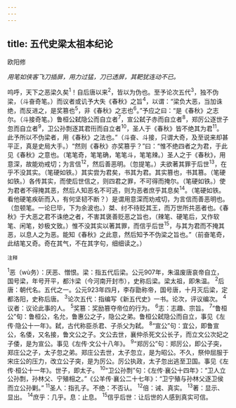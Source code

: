 ```yaml
---
---
---
```

title: 五代史梁太祖本纪论
---



欧阳修

*用笔如侠客飞刀插屏，用力过猛，刀已透屏，其靶犹连动不已。*

呜呼，天下之恶梁久矣<sup>1</sup>！自后唐以来<sup>2</sup>，皆以为伪也。至予论次五代<sup>3</sup>，独不伪梁，（斗奋奇笔。）而议者或讥予大失《春秋》之旨<sup>4</sup>，以谓：“梁负大恶，当加诛绝，而反进之，是奖篡也<sup>5</sup>，非《春秋》之志也<sup>6</sup>。”予应之曰：“是《春秋》之志尔。（斗接奇笔。）鲁桓公弑隐公而自立者<sup>7</sup>，宣公弑子赤而自立者<sup>8</sup>，郑厉公逐世子忽而自立者<sup>9</sup>，卫公孙剽逐其君衎而自立者<sup>10</sup>，圣人于《春秋》皆不绝其为君<sup>11</sup>。此予所以不伪梁者，用《春秋》之法也。”（斗奋、斗接，只谓大奇，及至说来却甚平正，真是史局大手。）“然则《春秋》亦奖篡乎？”曰：“惟不绝四者之为君，于此见《春秋》之意也。（笔笔奇，笔笔确，笔笔斗，笔笔辣。）圣人之于《春秋》，用意深，故能劝戒切；为言信<sup>12</sup>，然后善恶明。（忽提笔。）夫欲著其罪于后世<sup>13</sup>，在乎不没其实。（笔硬如铁。）其实尝为君矣，书其为君。其实篡也，书其篡。（笔硬如铁。）各传其实，而使后世信之，则四君之罪，不可得而掩尔。（笔硬如铁。）使为君者不得掩其恶，然后人知恶名不可逃，则为恶者庶乎其息矣<sup>14</sup>。（笔硬如铁。看他硬笔疾斫而入，有何坚韧不断？）是谓用意深而劝戒切，为言信而善恶明也。（忽顿笔。一论巳毕，下为余波也。）桀、纣不待贬其王，而万世所共恶者也。《春秋》于大恶之君不诛绝之者，不害其褒善贬恶之旨也，（辣笔、硬笔后，又作软笔、闲笔，妙极文致。）惟不没其实以著其罪，而信乎后世<sup>15</sup>，与其为君而不掩其恶，以息人之为恶。能知《春秋》之此意，然后知予不伪梁之旨也。”（前奋笔奇，此结笔又奇。奇在其气，不在其字句，细细读之。）

<sup>注释</sup>

<sup>1</sup>恶（wù务）：厌恶、憎恨。梁：指五代后梁。公元907年，朱温废唐哀帝自立，国号梁，年号开平，都汴梁（今河南开封市），史称后梁。梁太祖，即朱温。
<sup>2</sup>后唐：朝代名。五代之一。公元923年四月，李存勖称帝，国号唐，十月灭后梁，定都洛阳，史称后唐。
<sup>3</sup>论次五代：指编写《新五代史》一书。论次，评议编次。
<sup>4</sup>议者：议论此事的人。
<sup>5</sup>奖篡：奖励篡夺帝位的行为。
<sup>6</sup>志：志趣、宗旨。
<sup>7</sup>“鲁桓公”旬：鲁桓公，名允，鲁惠公之子，隐公之弟。鲁桓公弑隐公而自立，事见《左传·隐公十一年》。弑，古代称臣杀君、子杀父为弑。
<sup>8</sup>“宣公”句：宜公，即鲁宣公，名倭，又名接，鲁文公之子。文公去世，襄仲杀死文公长子，而立文公次妃之子倭，是为宣公。事见《左传·文公十八年》。
<sup>9</sup>“郑厉公”句：郑厉公，即公子突，郑庄公之子，太子忽之弟。郑庄公去世，太子忽立，是为昭公。不久，祭仲屈服于宋庄公的压力，改立公子突，是为厉公。厉公执政，太子忽出逃至卫国。事见《左传·桓公十一年》。世子，即太子。
<sup>10</sup>“卫公孙剽”句：《左传·襄公十四年》：“卫人立公孙剽，孙林父、宁殖相之。”《公羊传·襄公二十七年》：“卫宁殖与孙林父逐卫侯而立公孙剿。”
<sup>11</sup>圣人：指孔子。不绝：不否认。
<sup>12</sup>倍：诫、真实。
<sup>13</sup>著：显示、显出。
<sup>14</sup>庶乎：几乎。息：止息。
<sup>15</sup>信乎后世：让后世的人感到真实可信。